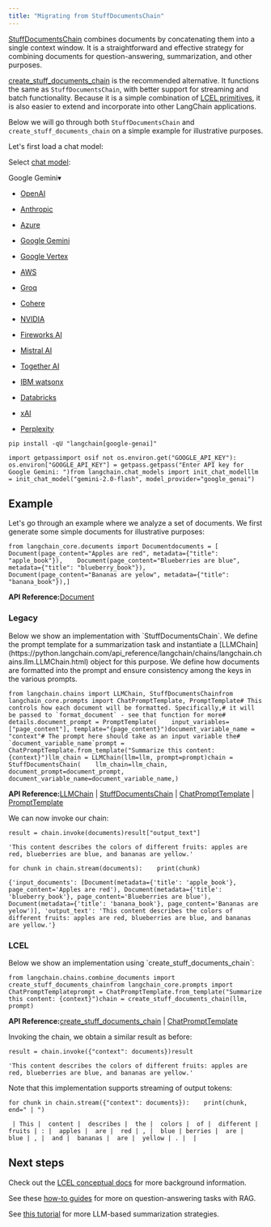 ```yaml
---
title: "Migrating from StuffDocumentsChain"
---
```


[StuffDocumentsChain](https://python.langchain.com/api_reference/langchain/chains/langchain.chains.combine_documents.stuff.StuffDocumentsChain.html) combines documents by concatenating them into a single context window. It is a straightforward and effective strategy for combining documents for question-answering, summarization, and other purposes.

[create\_stuff\_documents\_chain](https://python.langchain.com/api_reference/langchain/chains/langchain.chains.combine_documents.stuff.create_stuff_documents_chain.html) is the recommended alternative. It functions the same as `StuffDocumentsChain`, with better support for streaming and batch functionality. Because it is a simple combination of [LCEL primitives](/src/oss/concepts/lcel), it is also easier to extend and incorporate into other LangChain applications.

Below we will go through both `StuffDocumentsChain` and `create_stuff_documents_chain` on a simple example for illustrative purposes.

Let's first load a chat model:

Select [chat model](/src/oss/integrations/chat):

Google Gemini▾

* [OpenAI](#)

* [Anthropic](#)

* [Azure](#)

* [Google Gemini](#)

* [Google Vertex](#)

* [AWS](#)

* [Groq](#)

* [Cohere](#)

* [NVIDIA](#)

* [Fireworks AI](#)

* [Mistral AI](#)

* [Together AI](#)

* [IBM watsonx](#)

* [Databricks](#)

* [xAI](#)

* [Perplexity](#)

```
pip install -qU "langchain[google-genai]"
```

```
import getpassimport osif not os.environ.get("GOOGLE_API_KEY"):  os.environ["GOOGLE_API_KEY"] = getpass.getpass("Enter API key for Google Gemini: ")from langchain.chat_models import init_chat_modelllm = init_chat_model("gemini-2.0-flash", model_provider="google_genai")
```

## Example

Let's go through an example where we analyze a set of documents. We first generate some simple documents for illustrative purposes:

```
from langchain_core.documents import Documentdocuments = [    Document(page_content="Apples are red", metadata={"title": "apple_book"}),    Document(page_content="Blueberries are blue", metadata={"title": "blueberry_book"}),    Document(page_content="Bananas are yelow", metadata={"title": "banana_book"}),]
```

**API Reference:**[Document](https://python.langchain.com/api_reference/core/documents/langchain_core.documents.base.Document.html)

### Legacy

<Accordion title="Details">
  Below we show an implementation with `StuffDocumentsChain`. We define the prompt template for a summarization task and instantiate a [LLMChain](https://python.langchain.com/api_reference/langchain/chains/langchain.chains.llm.LLMChain.html) object for this purpose. We define how documents are formatted into the prompt and ensure consistency among the keys in the various prompts.

  ```
  from langchain.chains import LLMChain, StuffDocumentsChainfrom langchain_core.prompts import ChatPromptTemplate, PromptTemplate# This controls how each document will be formatted. Specifically,# it will be passed to `format_document` - see that function for more# details.document_prompt = PromptTemplate(    input_variables=["page_content"], template="{page_content}")document_variable_name = "context"# The prompt here should take as an input variable the# `document_variable_name`prompt = ChatPromptTemplate.from_template("Summarize this content: {context}")llm_chain = LLMChain(llm=llm, prompt=prompt)chain = StuffDocumentsChain(    llm_chain=llm_chain,    document_prompt=document_prompt,    document_variable_name=document_variable_name,)
  ```

  **API Reference:**[LLMChain](https://python.langchain.com/api_reference/langchain/chains/langchain.chains.llm.LLMChain.html) | [StuffDocumentsChain](https://python.langchain.com/api_reference/langchain/chains/langchain.chains.combine_documents.stuff.StuffDocumentsChain.html) | [ChatPromptTemplate](https://python.langchain.com/api_reference/core/prompts/langchain_core.prompts.chat.ChatPromptTemplate.html) | [PromptTemplate](https://python.langchain.com/api_reference/core/prompts/langchain_core.prompts.prompt.PromptTemplate.html)

  We can now invoke our chain:

  ```
  result = chain.invoke(documents)result["output_text"]
  ```

  ```
  'This content describes the colors of different fruits: apples are red, blueberries are blue, and bananas are yellow.'
  ```

  ```
  for chunk in chain.stream(documents):    print(chunk)
  ```

  ```
  {'input_documents': [Document(metadata={'title': 'apple_book'}, page_content='Apples are red'), Document(metadata={'title': 'blueberry_book'}, page_content='Blueberries are blue'), Document(metadata={'title': 'banana_book'}, page_content='Bananas are yelow')], 'output_text': 'This content describes the colors of different fruits: apples are red, blueberries are blue, and bananas are yellow.'}
  ```
</Accordion>

### LCEL

<Accordion title="Details">
  Below we show an implementation using `create_stuff_documents_chain`:

  ```
  from langchain.chains.combine_documents import create_stuff_documents_chainfrom langchain_core.prompts import ChatPromptTemplateprompt = ChatPromptTemplate.from_template("Summarize this content: {context}")chain = create_stuff_documents_chain(llm, prompt)
  ```

  **API Reference:**[create\_stuff\_documents\_chain](https://python.langchain.com/api_reference/langchain/chains/langchain.chains.combine_documents.stuff.create_stuff_documents_chain.html) | [ChatPromptTemplate](https://python.langchain.com/api_reference/core/prompts/langchain_core.prompts.chat.ChatPromptTemplate.html)

  Invoking the chain, we obtain a similar result as before:

  ```
  result = chain.invoke({"context": documents})result
  ```

  ```
  'This content describes the colors of different fruits: apples are red, blueberries are blue, and bananas are yellow.'
  ```

  Note that this implementation supports streaming of output tokens:

  ```
  for chunk in chain.stream({"context": documents}):    print(chunk, end=" | ")
  ```

  ```
   | This |  content |  describes |  the |  colors |  of |  different |  fruits | : |  apples |  are |  red | , |  blue | berries |  are |  blue | , |  and |  bananas |  are |  yellow | . |  |
  ```
</Accordion>

## Next steps

Check out the [LCEL conceptual docs](/src/oss/concepts/lcel) for more background information.

See these [how-to guides](/src/oss/how_to/#qa-with-rag) for more on question-answering tasks with RAG.

See [this tutorial](/src/oss/tutorials/summarization) for more LLM-based summarization strategies.
